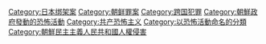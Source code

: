 [[Category:日本绑架案|Category:日本绑架案]]
[[Category:朝鲜罪案|Category:朝鲜罪案]]
[[Category:跨国犯罪|Category:跨国犯罪]]
[[Category:朝鮮政府發動的恐怖活動|Category:朝鮮政府發動的恐怖活動]]
[[Category:共产恐怖主义|Category:共产恐怖主义]]
[[Category:以恐怖活動命名的分類|Category:以恐怖活動命名的分類]]
[[Category:朝鮮民主主義人民共和國人權侵害|Category:朝鮮民主主義人民共和國人權侵害]]